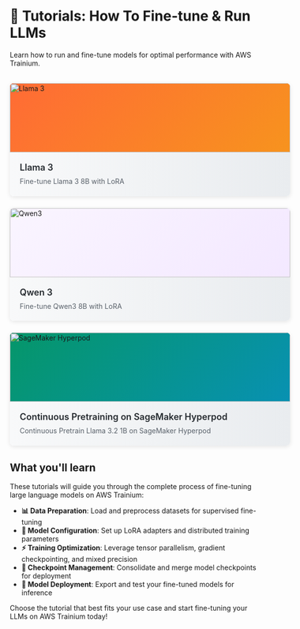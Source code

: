 <!---
Copyright 2025 The HuggingFace Team. All rights reserved.

Licensed under the Apache License, Version 2.0 (the "License");
you may not use this file except in compliance with the License.
You may obtain a copy of the License at

    http://www.apache.org/licenses/LICENSE-2.0

Unless required by applicable law or agreed to in writing, software
distributed under the License is distributed on an "AS IS" BASIS,
WITHOUT WARRANTIES OR CONDITIONS OF ANY KIND, either express or implied.
See the License for the specific language governing permissions and
limitations under the License.
-->

# 🚀  Tutorials: How To Fine-tune & Run LLMs

Learn how to run and fine-tune models for optimal performance with AWS Trainium.

<div style="display: grid !important; grid-template-columns: repeat(auto-fit, minmax(350px, 1fr)) !important; gap: 24px !important; margin: 32px -32px !important; padding: 0 32px !important; max-width: none !important; width: calc(100% + 64px) !important;">

<a href="./sft_lora_finetune_llm" style="text-decoration: none !important; color: inherit !important; display: block !important;">
<div style="border-radius: 8px !important; overflow: hidden !important; background-color: white !important; box-shadow: 0 2px 8px rgba(0,0,0,0.1) !important; transition: all 0.3s ease-in-out !important; cursor: pointer !important; display: flex !important; flex-direction: column !important; min-height: 200px !important;" onmouseover="this.style.transform='translateY(-4px)'; this.style.boxShadow='0 8px 24px rgba(0,0,0,0.15)'; this.querySelector('.card-content').style.backgroundPosition='0% 0'" onmouseout="this.style.transform='translateY(0)'; this.style.boxShadow='0 2px 8px rgba(0,0,0,0.1)'; this.querySelector('.card-content').style.backgroundPosition='100% 0'">
  <div style="height: 140px !important; min-height: 140px !important; background: linear-gradient(135deg, #FF6B35 0%, #F7931E 100%) !important; display: flex !important; align-items: center !important; justify-content: center !important; position: relative !important;">
    <img src="../../assets/training_tutorials/llama-logo.png" alt="Llama 3" style="width: 100% !important; height: 100% !important; object-fit: cover !important; z-index: 10 !important; position: relative !important;" onerror="this.outerHTML='<div style=\'color: white; font-size: 48px; font-weight: bold; z-index: 10; position: relative;\'>🦙</div>'"/>
  </div>
  <div class="card-content" style="padding: 20px !important; background: white !important; background-image: linear-gradient(90deg, transparent 0%, #f8f9fa 50%, #e9ecef 100%) !important; background-size: 200% 100% !important; background-position: 100% 0 !important; transition: background-position 0.4s ease-out !important; width: 100% !important; box-sizing: border-box !important; flex: 1 !important;">
    <h3 style="margin: 0 0 8px 0 !important; font-size: 18px !important; font-weight: 600 !important; color: #24292e !important;">
      Llama 3
    </h3>
    <p style="margin: 0 !important; font-size: 14px !important; color: #586069 !important; line-height: 1.4 !important;">
      Fine-tune Llama 3 8B with LoRA
    </p>
  </div>
</div>
</a>

<a href="./finetune_qwen3" style="text-decoration: none !important; color: inherit !important; display: block !important;">
<div style="border-radius: 8px !important; overflow: hidden !important; background-color: white !important; box-shadow: 0 2px 8px rgba(0,0,0,0.1) !important; transition: all 0.3s ease-in-out !important; cursor: pointer !important; display: flex !important; flex-direction: column !important; min-height: 200px !important;" onmouseover="this.style.transform='translateY(-4px)'; this.style.boxShadow='0 8px 24px rgba(0,0,0,0.15)'; this.querySelector('.card-content').style.backgroundPosition='0% 0'" onmouseout="this.style.transform='translateY(0)'; this.style.boxShadow='0 2px 8px rgba(0,0,0,0.1)'; this.querySelector('.card-content').style.backgroundPosition='100% 0'">
  <div style="height: 140px !important; min-height: 140px !important; background: linear-gradient(135deg, #faf5ff 0%, #f3e8ff 100%) !important; display: flex !important; align-items: center !important; justify-content: center !important; position: relative !important;">
    <img src="../../assets/training_tutorials/qwen3-logo.png" alt="Qwen3" style="width: 100% !important; height: 100% !important; object-fit: cover !important; z-index: 10 !important; position: relative !important;" onerror="this.outerHTML='<div style=\'color: white; font-size: 48px; font-weight: bold; z-index: 10; position: relative;\'>🔷</div>'"/>
  </div>
  <div class="card-content" style="padding: 20px !important; background: white !important; background-image: linear-gradient(90deg, transparent 0%, #f8f9fa 50%, #e9ecef 100%) !important; background-size: 200% 100% !important; background-position: 100% 0 !important; transition: background-position 0.4s ease-out !important; width: 100% !important; box-sizing: border-box !important; flex: 1 !important;">
    <h3 style="margin: 0 0 8px 0 !important; font-size: 18px !important; font-weight: 600 !important; color: #24292e !important;">
      Qwen 3
    </h3>
    <p style="margin: 0 !important; font-size: 14px !important; color: #586069 !important; line-height: 1.4 !important;">
      Fine-tune Qwen3 8B with LoRA
    </p>
  </div>
</div>
</a>

<a href="./pretraining_hyperpod_llm" style="text-decoration: none !important; color: inherit !important; display: block !important;">
<div style="border-radius: 8px !important; overflow: hidden !important; background-color: white !important; box-shadow: 0 2px 8px rgba(0,0,0,0.1) !important; transition: all 0.3s ease-in-out !important; cursor: pointer !important; display: flex !important; flex-direction: column !important; min-height: 200px !important;" onmouseover="this.style.transform='translateY(-4px)'; this.style.boxShadow='0 8px 24px rgba(0,0,0,0.15)'; this.querySelector('.card-content').style.backgroundPosition='0% 0'" onmouseout="this.style.transform='translateY(0)'; this.style.boxShadow='0 2px 8px rgba(0,0,0,0.1)'; this.querySelector('.card-content').style.backgroundPosition='100% 0'">
  <div style="height: 140px !important; min-height: 140px !important; background: linear-gradient(135deg, #059669 0%, #0891b2 100%) !important; display: flex !important; align-items: center !important; justify-content: center !important; position: relative !important;">
    <img src="../../assets/training_tutorials/sagemaker-logo.png" alt="SageMaker Hyperpod" style="width: 100% !important; height: 100% !important; object-fit: cover !important; z-index: 10 !important; position: relative !important;" onerror="this.outerHTML='<div style=\'color: white; font-size: 28px; font-weight: bold; text-align: center; z-index: 10; position: relative;\'>☁️<br/>SageMaker</div>'"/>
  </div>
  <div class="card-content" style="padding: 20px !important; background: white !important; background-image: linear-gradient(90deg, transparent 0%, #f8f9fa 50%, #e9ecef 100%) !important; background-size: 200% 100% !important; background-position: 100% 0 !important; transition: background-position 0.4s ease-out !important; width: 100% !important; box-sizing: border-box !important; flex: 1 !important;">
    <h3 style="margin: 0 0 8px 0 !important; font-size: 18px !important; font-weight: 600 !important; color: #24292e !important;">
      Continuous Pretraining on SageMaker Hyperpod
    </h3>
    <p style="margin: 0 !important; font-size: 14px !important; color: #586069 !important; line-height: 1.4 !important;">
      Continuous Pretrain Llama 3.2 1B on SageMaker Hyperpod
    </p>
  </div>
</div>
</a>

</div>

## What you'll learn

These tutorials will guide you through the complete process of fine-tuning large language models on AWS Trainium:

- **📊 Data Preparation**: Load and preprocess datasets for supervised fine-tuning
- **🔧 Model Configuration**: Set up LoRA adapters and distributed training parameters
- **⚡ Training Optimization**: Leverage tensor parallelism, gradient checkpointing, and mixed precision
- **💾 Checkpoint Management**: Consolidate and merge model checkpoints for deployment
- **🚀 Model Deployment**: Export and test your fine-tuned models for inference

Choose the tutorial that best fits your use case and start fine-tuning your LLMs on AWS Trainium today!
